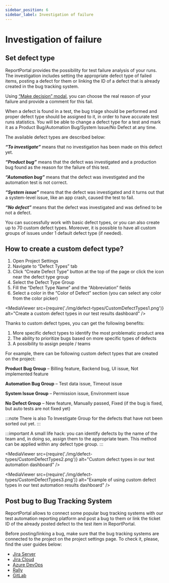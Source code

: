 ```yaml
---
sidebar_position: 6
sidebar_label: Investigation of failure
---
```


# Investigation of failure

## Set defect type

ReportPortal provides the possibility for test failure analysis of your runs. The investigation includes setting the appropriate defect type of failed items, posting a defect for them or linking the ID of a defect that is already created in the bug tracking system.

Using [“Make decision” modal](/analysis/ManualAnalysis#make-decision-modal-redesign), you can choose the real reason of your failure and provide a comment for this fail.

When a defect is found in a test, the bug triage should be performed and proper defect type should be assigned to it, in order to have accurate test runs statistics. You will be able to change a defect type for a test and mark it as a Product Bug/Automation Bug/System Issue/No Defect at any time.

The available defect types are described below:

***“To investigate”*** means that no investigation has been made on this defect yet.

***“Product bug”*** means that the defect was investigated and a production bug found as the reason for the failure of this test.

***“Automation bug”*** means that the defect was investigated and the automation test is not correct.

***“System issue”*** means that the defect was investigated and it turns out that a system-level issue, like an app crash, caused the test to fail.

***“No defect”*** means that the defect was investigated and was defined to be not a defect.

You can successfully work with basic defect types, or you can also create up to 70 custom defect types. Moreover, it is possible to have all custom groups of issues under 1 default defect type (if needed).

## How to create a custom defect type?

1. Open Project Settings
2. Navigate to “Defect Types” tab
3. Click “Create Defect Type” button at the top of the page or click the icon near the defect type group
4. Select the Defect Type Group
5. Fill the “Defect Type Name” and the “Abbreviation” fields
6. Select a color in the “Color of Defect” section (you can select any color from the color picker)

<MediaViewer src={require('./img/defect-types/CustomDefectTypes1.png')} alt="Create a custom defect types in our test results dashboard" />

Thanks to custom defect types, you can get the following benefits:

1. More specific defect types to identify the most problematic product area
2. The ability to prioritize bugs based on more specific types of defects
3. A possibility to assign people / teams

For example, there can be following custom defect types that are created on the project:

**Product Bug Group** – Billing feature, Backend bug, UI issue, Not implemented feature

**Automation Bug Group** – Test data issue, Timeout issue

**System Issue Group** – Permission issue, Environment issue

**No Defect Group** – New feature, Manually passed, Fixed (if the bug is fixed, but auto tests are not fixed yet)

:::note
There is also To Investigate Group for the defects that have not been sorted out yet.
:::

:::important
A small life hack: you can identify defects by the name of the team and, in doing so, assign them to the appropriate team. This method can be applied within any defect type group.
:::

<MediaViewer src={require('./img/defect-types/CustomDefectTypes2.png')} alt="Custom defect types in our test automation dashboard" />

<MediaViewer src={require('./img/defect-types/CustomDefectTypes3.png')} alt="Example of using custom defect types in our test automation results dashboard" />

## Post bug to Bug Tracking System

ReportPortal allows to connect some popular bug tracking systems with our test automation reporting platform and post a bug to them or link the ticket ID of the already posted defect to the test item in ReportPortal.

Before posting/linking a bug, make sure that the bug tracking systems are connected to the project on the project settings page. To check it, please, find the user guides below:

* [Jira Server](/plugins/AtlassianJiraServer)
* [Jira Cloud](/plugins/AtlassianJiraCloud)
* [Azure DevOps](/plugins/AzureDevOps)
* [Rally](/plugins/Rally)
* [GitLab](/plugins/GitLab)
